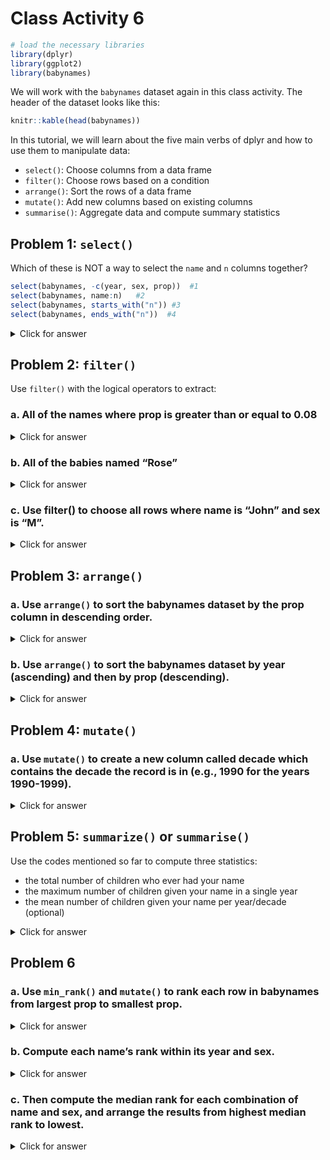 # Class Activity 6

```r
# load the necessary libraries
library(dplyr)
library(ggplot2)
library(babynames)
```


We will work with the `babynames` dataset again in this class activity. The header of the dataset looks like this:

```r
knitr::kable(head(babynames))
```

In this tutorial, we will learn about the five main verbs of dplyr and how to use them to manipulate data:

- `select()`: Choose columns from a data frame
- `filter()`: Choose rows based on a condition
- `arrange()`: Sort the rows of a data frame
- `mutate()`: Add new columns based on existing columns
- `summarise()`: Aggregate data and compute summary statistics

## Problem 1: `select()`

Which of these is NOT a way to select the `name` and `n` columns together?

```r
select(babynames, -c(year, sex, prop))  #1
select(babynames, name:n)   #2
select(babynames, starts_with("n")) #3
select(babynames, ends_with("n"))  #4
```

<details>
<summary class="answer">Click for answer</summary>

*Answer:* 4 is not the way to select the `name` and `n` columns together

</details>


## Problem 2: `filter()`

Use `filter()` with the logical operators to extract:

### a. All of the names where prop is greater than or equal to 0.08

<details>
<summary class="answer">Click for answer</summary>

```r
filter(babynames, prop >= 0.08)
# alternate
babynames %>% filter(prop >= 0.08)
```

</details>


### b. All of the babies named "Rose"

<details>
<summary class="answer">Click for answer</summary>

```r
babynames %>% filter(name == "Rose")
```

</details>


### c. Use filter() to choose all rows where name is "John" and sex is "M".

<details>
<summary class="answer">Click for answer</summary>

```r
babynames %>% filter(name == "John", sex == "M")
```


</details>

## Problem 3: `arrange()`

### a. Use `arrange()` to sort the babynames dataset by the prop column in descending order.

<details>
<summary class="answer">Click for answer</summary>

```r
babynames %>% arrange(desc(prop))
```

</details>


### b. Use `arrange()` to sort the babynames dataset by year (ascending) and then by prop (descending).

<details>
<summary class="answer">Click for answer</summary>

```r
babynames %>% arrange(year, desc(prop))
```


</details>


## Problem 4: `mutate()`

### a. Use `mutate()` to create a new column called decade which contains the decade the record is in (e.g., 1990 for the years 1990-1999).


<details>
<summary class="answer">Click for answer</summary>

```r
babynames %>% mutate(decade = (year %/% 10) * 10)
```


</details>


## Problem 5: `summarize()` or `summarise()`

Use the codes mentioned so far to compute three statistics:

- the total number of children who ever had your name
- the maximum number of children given your name in a single year
- the mean number of children given your name per year/decade (optional)


<details>
<summary class="answer">Click for answer</summary>

```r
babynames %>% 
  filter(name == "Dee", sex == "M")

babynames %>% 
  filter(name == "Dee", sex == "M") %>% 
  summarise(max_number = max(n))

babynames %>% 
  filter(name == "Dee", sex == "M") %>% 
  mutate(decade = (year %/% 10) * 10) %>% 
  group_by(decade) %>%
  summarise(total = sum(n),
            max = max(n), 
            mean = mean(n))

```

</details>




## Problem 6

### a. Use `min_rank()` and `mutate()` to rank each row in babynames from largest prop to smallest prop.


<details>
<summary class="answer">Click for answer</summary>

```r
babynames %>% mutate(rank = min_rank(desc(prop))) %>% arrange(rank)
```

</details>


### b. Compute each name's rank within its year and sex.


<details>
<summary class="answer">Click for answer</summary>

```r
babynames %>% group_by(year, sex) %>% mutate(rank = min_rank(desc(prop)))
```

</details>


### c. Then compute the median rank for each combination of name and sex, and arrange the results from highest median rank to lowest.

<details>
<summary class="answer">Click for answer</summary>

```r
babynames %>% 
  group_by(year, sex) %>% 
  mutate(rank = min_rank(desc(prop))) %>%
  group_by(name, sex) %>%
  summarize(score = median(rank)) %>%
  arrange(score) 
```


</details>
